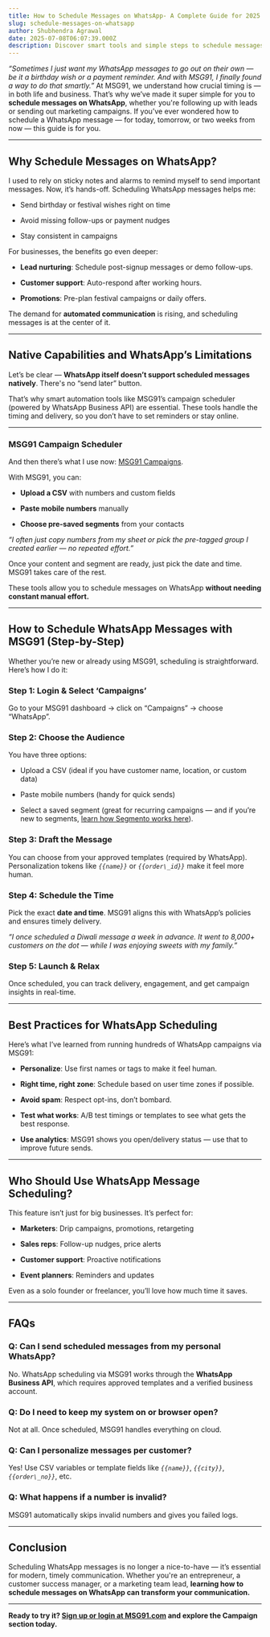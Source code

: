 ```yaml
---
title: How to Schedule Messages on WhatsApp- A Complete Guide for 2025
slug: schedule-messages-on-whatsapp
author: Shubhendra Agrawal
date: 2025-07-08T06:07:39.000Z
description: Discover smart tools and simple steps to schedule messages on WhatsApp.
---
```


_“Sometimes I just want my WhatsApp messages to go out on their own — be it a birthday wish or a payment reminder. And with MSG91, I finally found a way to do that smartly.”_
<span/>
At MSG91, we understand how crucial timing is — in both life and business. That’s why we’ve made it super simple for you to **schedule messages on WhatsApp**, whether you're following up with leads or sending out marketing campaigns.
<span/>
If you’ve ever wondered how to schedule a WhatsApp message — for today, tomorrow, or two weeks from now — this guide is for you.

---

## **Why Schedule Messages on WhatsApp?**

I used to rely on sticky notes and alarms to remind myself to send important messages. Now, it’s hands-off. Scheduling WhatsApp messages helps me:

-   Send birthday or festival wishes right on time

-   Avoid missing follow-ups or payment nudges

-   Stay consistent in campaigns

For businesses, the benefits go even deeper:

-   **Lead nurturing**: Schedule post-signup messages or demo follow-ups.

-   **Customer support**: Auto-respond after working hours.

-   **Promotions**: Pre-plan festival campaigns or daily offers.

The demand for **automated communication** is rising, and scheduling messages is at the center of it.

---

## **Native Capabilities and WhatsApp’s Limitations**

Let’s be clear — **WhatsApp itself doesn’t support scheduled messages natively**. There's no “send later” button.

That’s why smart automation tools like MSG91’s campaign scheduler (powered by WhatsApp Business API) are essential. These tools handle the timing and delivery, so you don’t have to set reminders or stay online.

---

### **MSG91 Campaign Scheduler**

And then there’s what I use now: [MSG91 Campaigns](https://msg91.com/campaign).

With MSG91, you can:

-   **Upload a CSV** with numbers and custom fields

-   **Paste mobile numbers** manually

-   **Choose pre-saved segments** from your contacts

_“I often just copy numbers from my sheet or pick the pre-tagged group I created earlier — no repeated effort.”_

Once your content and segment are ready, just pick the date and time. MSG91 takes care of the rest.

These tools allow you to schedule messages on WhatsApp **without needing constant manual effort.**

---

## **How to Schedule WhatsApp Messages with MSG91 (Step-by-Step)**

Whether you’re new or already using MSG91, scheduling is straightforward. Here’s how I do it:

### **Step 1: Login & Select ‘Campaigns’**

Go to your MSG91 dashboard → click on “Campaigns” → choose “WhatsApp”.

### **Step 2: Choose the Audience**

You have three options:

-   Upload a CSV (ideal if you have customer name, location, or custom data)

-   Paste mobile numbers (handy for quick sends)

-   Select a saved segment (great for recurring campaigns — and if you’re new to segments, [learn how Segmento works here](https://msg91.com/segmento)).

### **Step 3: Draft the Message**

You can choose from your approved templates (required by WhatsApp). Personalization tokens like *`{{name}}`* or *`{{order\_id}}`* make it feel more human.

### **Step 4: Schedule the Time**

Pick the exact **date and time**. MSG91 aligns this with WhatsApp’s policies and ensures timely delivery.

_“I once scheduled a Diwali message a week in advance. It went to 8,000+ customers on the dot — while I was enjoying sweets with my family.”_

### **Step 5: Launch & Relax**

Once scheduled, you can track delivery, engagement, and get campaign insights in real-time.

---

## **Best Practices for WhatsApp Scheduling**

Here’s what I’ve learned from running hundreds of WhatsApp campaigns via MSG91:

-   **Personalize**: Use first names or tags to make it feel human.

-   **Right time, right zone**: Schedule based on user time zones if possible.

-   **Avoid spam**: Respect opt-ins, don’t bombard.

-   **Test what works**: A/B test timings or templates to see what gets the best response.

-   **Use analytics**: MSG91 shows you open/delivery status — use that to improve future sends.

---

## **Who Should Use WhatsApp Message Scheduling?**

This feature isn’t just for big businesses. It’s perfect for:

-   **Marketers**: Drip campaigns, promotions, retargeting

-   **Sales reps**: Follow-up nudges, price alerts

-   **Customer support**: Proactive notifications

-   **Event planners**: Reminders and updates

Even as a solo founder or freelancer, you’ll love how much time it saves.

---

## **FAQs**

### **Q: Can I send scheduled messages from my personal WhatsApp?**  
 No. WhatsApp scheduling via MSG91 works through the **WhatsApp Business API**, which requires approved templates and a verified business account.

### **Q: Do I need to keep my system on or browser open?**  
 Not at all. Once scheduled, MSG91 handles everything on cloud.

### **Q: Can I personalize messages per customer?**  
 Yes\! Use CSV variables or template fields like *`{{name}}`*, *`{{city}}`*, *`{{order\_no}}`*, etc.

### **Q: What happens if a number is invalid?**  
 MSG91 automatically skips invalid numbers and gives you failed logs.

---

## **Conclusion**

Scheduling WhatsApp messages is no longer a nice-to-have — it’s essential for modern, timely communication. Whether you're an entrepreneur, a customer success manager, or a marketing team lead, **learning how to schedule messages on WhatsApp can transform your communication.**

---

**Ready to try it? [Sign up or login at MSG91.com](https://msg91.com) and explore the Campaign section today.**
